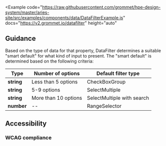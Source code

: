 
<Example
  code="https://raw.githubusercontent.com/grommet/hpe-design-system/master/aries-site/src/examples/components/data/DataFilterExample.js"
  docs="https://v2.grommet.io/datafilter"
  height="auto"
>
  <DataFilterExample />
</Example>

## Guidance
Based on the type of data for that property, DataFilter determines a suitable "smart default" for what kind of input to present. The "smart default" is determined based on the following criteria:

| Type       | Number of options    | Default filter type        |
| ---------- | -------------------- | -------------------------- |
| **string** | Less than 5 options  | CheckBoxGroup              |
| **string** | 5-9 options          | SelectMultiple             |
| **string** | More than 10 options | SelectMultiple with search |
| **number** | --                   | RangeSelector              |

## Accessibility

### WCAG compliance
  <AccessibilitySection title='datafilter' />